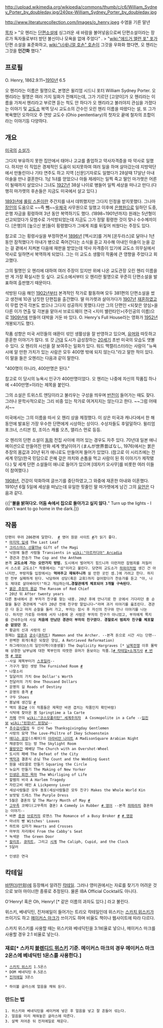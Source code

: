 http://upload.wikimedia.org/wikipedia/commons/thumb/c/c6/William_Sydney_Porter_by_doubleday.jpg/240px-William_Sydney_Porter_by_doubleday.jpg

http://www.literaturecollection.com/Images/o_henry.jpeg
수염을 기른 말년

[[목차]]
> "오 헨리는 [[단편소설]]에 싱그러운 새 바람을 불어넣음으로써 단편소설이라는 장르가 독자들로부터 받던 불신이나 모욕을 없애 주었다”
. 
> "[[wiki:"에드거 앨런 포" 포]]가 단편 소설을 표준화하고, [[wiki:"너새니얼 호손" 호손]]이 그것을 우화화 했다면, 오 헨리는 그것을 '''인간화''' 했다."

== 프로필 ==
O. Henry, 1862.9.11~[[1910년]] 6.5

오 헨리라는 이름은 필명으로, 본명은 윌리엄 시드니 포터 William Sydney Porter. 오 헨리라는 필명은 여러 가지 일화가 전해지는데, 그가 기르던 [고양이]가 오 헨리라는 이름을 가져서 헨리라고 부르면 듣는 척도 안 하다가 오 헨리라고 불러야지 관심을 가졌다는 이야기 및 [[교도소]] 복역 당시 교도소의 간수인 오린 헨리 이름을 따왔다는 설, 또 그가 복욕했던 오하이오 주 연방 교도수 (Ohio penitentiary)의 첫자오 끝에 철자의 조합이라는 이야기등 다양하다.

== 개요 ==
[[미국]]의 [[소설가]]. 

그다지 부유하지 못한 집안에서 태어나 고교를 졸업하고 약사자격증을 따 약사로 일했다. 하지만 이 직업은 경제적인 도움이 되지못하여 여러 일을 하며 살아갔는데 지방악단에서 만돌린이나 기타 연주도 하고 지역 [신문]기자로도 일했다가 28살때 17살난 아내 아솔을 만나 결혼한다. 1남 1녀를 얻었으나 아들 제레미는 일찍 죽고 딸인 마가렛은 어른이 될때까지 살았으나 그녀도 [[1927년]] 38살 나이로 병들어 일찍 세상을 떠나고 만다.(다행히 마가렛의 후손들은 지금도 미국에서 살고 있다.)

[[1893년]]에 [[롤링 스톤]]이란 주간지를 내서 데뷔했지만 그다지 인정을 받지못했다. 그나마 [[장인]]의 도움으로 ~~즉 [[빽]]~~[[우체국]] 사무원으로 일했고 이후에  [[은행원]]으로 일하던 도중, 은행 자금을 횡령하여 3년 동안 복역하기도 했다. (1898~1901년까지) 원래는 5년형이 선고되었다가 모범수로 가석방되었는데 지금도 그가 정말 횡령한 것이 맞나 수수께끼이다. [은행]의 [높으신 분]들이 횡령했다가 그에게 죄를 뒤짚어 씌웠다는 주장도 있다. 

참고로 그는 횡령사실을 부정하면서 [[1896년]] [멕시코]를 거쳐 [온두라스]로 달아나 1년 동안 잠적했다가 아내가 병으로 죽어간다는 소식을 듣고 자수해 아내인 아솔이 눈을 감는 걸 곁에서 지켜본 다음에 재판을 받았는데 약사 자격증이 있기에 교도소 의무실에서 약사로 일하면서 복역하게 되었다. 그는 이 교도소 생활이 작품에 큰 영향을 주었다고 회고했다. 

그의 필명인 오 헨리에 대하여 여러 주장이 있지만 위에 나온 교도관장 오린 헨리 이름을 딴 게 가장 확실시한 듯 싶다. 교도소에서부터 오 헨리란 필명으로 꾸준히 단편소설을 발표하여 출판했기 때문이다.

석방된 다음 해인 [[1902년]]부터 본격적인 작가로 활동하며 모두 381편의 단편소설을 썼고 생전에 10권 남짓한 단편집을 출간했다. 딸 마가렛과 살아가다가 [[1907년]] [[재혼]]하였고 이 무렵 연극 각본도 썼으나 그다지 성공하지 못했다.다만 그의 단편인 <되찾은 양심>을 다른 이가 연출 및 각본을 맡아서 브로드웨이 연극 <지미 밸런타인>(주인공의 이름)으로 [[1909년]]에 만들어 대박을 거둔 바 있다. O. Henry's Full House라는 영화가 [[1952년]] 개봉되기도 했다.

작품 성향은 미국 서민들의 애환이 섞인 생활상을 잘 반영하고 있으며, [[유머]]와 따듯하고 훈훈한 이야기가 많다. 또 갓 [[근대]] 도시가 급성장하는 [[20세기]] 초반 미국의 모습도 엿볼 수 있다. 오 헨리의 시선을 잘 보여주는 일화가 있다. 워드 맥캘리스터라는 사람이 "뉴욕 시에 알 만한 가치가 있는 사람은 모두 400명 밖에 되지 않는다."라고 말한 적이 있다. 이 말을 들은 오헨리는 다음과 같이 말한다. 

"400명이 아니라, 400만명은 된다."

참고로 이 당시의 뉴욕시 인구가 400만명이었다. 오 헨리는 나중에 자신의 작품집 하나에 <400만명>이라는 제목을 붙인다.

그의 소설은 트위스트 엔딩이라고 불리우는 구성을 띄우며 [[반전]]이 들어가는 때도 잦다. 그러나 문학사적으로는 그리 비중 있는 작가로 여겨지지는 않는다고 한다. ~~그럼 어때서~~

미국에서는 그의 이름을 따서 오 헨리 상을 제정했다. 이 상은 미국과 캐나다에서 한 해 동안에 발표된 가장 우수한 단편에게 시상하는 상이다. 수상자들도 후덜덜하다. 윌리엄 포크너, 스티븐 킹, 조이스 캐롤 오츠, 앨리스 먼로 등등. 

오 헨리의 단편 소설이 [[동화]] 전집 사이에 끼어 있는 경우도 자주 있다. 70년대 일본 애니메이션으로 만들어진 만화 세계 옛날이야기 (まんが世界昔ばなし, 1976)에서는 붉은 추장의 몸값과 20년 뒤가 애니로도 만들어져 들어가 있었다. (참고로 이 시리즈에는 전 세계 민담(한국 민담으로 은혜 갚은 까치와 손톱을 먹고 사람이 된 쥐 이야기가 제작됐다.) 및 세계 단편 소설들이 애니로 들어가 있으며 [데자키 오사무]를 비롯한 여러 이들이 참여했다.)

[[1908년]], 건강이 악화하여 글쓰기를 중단하였고,그 와중에 재혼한 아내와 이혼했다. 1910년 6월 5일에 세상을 떠났는데 유일한 핏줄인 딸 마가렛에게 남긴 그의 [[유언]]은 다음과 같다.

{{|"'''불을 밝혀다오. 어둠 속에서 집으로 돌아가고 싶지 않다.'''"
Turn up the lights - I don't want to go home in the dark.|}}

== 작품 ==
 단편이 무려 286편에 달한다.  [http://nestofpnix.egloos.com/3808929 #] 영어 원문 사이트 [http://www.literaturecollection.com/a/o_henry #]가 읽기 좋다.
 * [[마지막 잎새]] The Last Leaf
 * [[크리스마스 선물]]The Gift of the Magi
 * 낙원에 들른 사람들 Transients in [[wiki:"아르카디아" Arcadia]]
 * 경관과 찬송가 The Cop and the Anthem
 본격 '''교도소에 가는 오만가지 방법.''' 도시에서 벌어먹기 힘드니까 이런저런 잡범죄를 저질러서 스스로 교도소[* 작중에서는 "섬"이라고 불린다. 당연히 교도소가 [[하와이]]처럼 생긴 건 아니지만, 부랑자들 입장에서는 '''먹여주고 재워주니까''' 쉴 만한 곳인 셈.]에 가려고 한다. 하지만 전부 실패하게 된다. 낙담하여 성당(혹은 교회)까지 걸어왔다가 찬송가를 듣고 "아, 나도 제대로 살아봐야지!"하고 개심하는데…'''경찰관에게 체포되어 3개월 구속된다.'''
 * [[붉은 추장의 몸값]] The Ransom of Red Chief
 * 20년 뒤 After twenty years
 다른 동네에서 온 부자가 친구를 찾는 내용. 20년 후에 만나기로 한 곳에서 기다리던 중 순찰을 돌던 경관에게 "내가 20년 전에 친구랑 말입니다~"라며 과거 이야기를 읊조린다. 경관은 다 듣고 마저 순찰을 돌러 가고, 부자는 잠시 후 자신의 친구와 만나 이야기를 나눈다. 하지만 가로등 아래에 서자 나중에 온 사람은 부자의 친구가 아니었고, 부자에게 쪽지를 건네주는데 사실 '''처음에 만났던 경관이 부자의 친구였다. 경찰로서 범죄자 친구를 체포할 순 없었던 것.'''
 * 황금의 신과 사랑의 신
 원제는 [[맘몬]]과 [[궁수]]([[큐피트]]) Mammon and the Archer. --본격 돈으로 시간 사는 단편--
 * 완벽한 회개(혹은 되찾은 양심, A Retrieved Reformation)
 * 하그레이브스의 일인이역(이중생활) The Duplicity Hargraves [* [[남북전쟁]] 이후 몰락해 상경한 남부님에 대한 북부인의 따뜻한 유머가 돋보이는 작품.][http://weekly.hankooki.com/lpage/200307/wk2003072416200429580.htm # 칵테일+소개기사] [http://www.nalmada.net/novel/OHenry_TheDuplicityofHargraves.htm # 번역] [http://www.literaturecollection.com/a/o_henry/166/ # 영문]
 --사실 제목부터가 [[스포일러]]--
 * 가구가 딸린 셋방 The Furnished Room [http://blog.naver.com/clementain23/100007799792 #]
 * 나팔소리
 * 일달러의 가치 One Dollar's Worth
 * 천달러의 가치 One Thousand Dollars
 * 운명의 길 Roads of Destiny
 * 운명의 충격 [http://www.kyobobook.co.kr/product/detailViewKor.laf?ejkGb=KOR&mallGb=KOR&barcode=9788990406729&orderClick=LAH&Kc= #]
 * 구두 Shoes
 * 봄날에 생긴일 [http://www.kyobobook.co.kr/product/detailViewKor.laf?ejkGb=KOR&mallGb=KOR&barcode=9788931005363&orderClick=LAH&Kc= #]
 * 맥의 몸값[http://www.kyobobook.co.kr/product/detailViewKor.laf?ejkGb=KOR&mallGb=KOR&barcode=9788979442182&orderClick=LAH&Kc= #] (이 작품들은 제목만 바뀐 겹치는 작품인지 확인바람)
 * 식탁에 찾아온 봄 Springtime a la Carte
 * [[카페]] 안의 [[wiki:"코스모폴리탄" 세계주의자]]  A Cosmopolite in a Cafe --[[입진보]] [[wiki:"된장녀" 된장남]]--
 * [[추수감사절]]의 두 신사 Two Thanksgivingday Gentlemen
 * 사랑의 묘약 The Love-Philtre of Ikey Schoenstein
 * [[매디슨 광장]](스퀘어)의 [[아라비안 나이트]] A MadisonSquare Arabian Night
 * 채광창이 있는 방 The Skylight Room
 * [[물방앗간]] 예배당 The Church with an Overshot-Wheel 
 * 도시의 패배 The Defeat of the City
 * [[백작]]과 결혼식 손님 The Count and the Wedding Guest
 * 원을 네모꼴로 만들기 Squaring the Circle
 * 뉴요커 만들기 The Making of New Yorker
 * [[인생은 회전 목마]] The Whirliging of Life
 * 할렘의 비극 A Harlem Tragedy 
 * 자린고비 애인 A Lickpenny Lover
 * 세상사람들은 모두 동포(세상사람들은 모두 친구) Makes the Whole World Kin 
 * 보랏빛 드레스 The Purple Dress
 * 5월은 결혼의 달 The Marry Month of May [http://nestofpnix.egloos.com/3808929/ #]
 * [[고무]]족 코메디(고무족의 결혼) A Comedy in Rubber [http://www.literaturecollection.com/a/o_henry/239/ # 영어] --본격 [[파파라치]] 결혼하는 이야기--
 * 바쁜 [[증권]] [[브로커]]의 로맨스 The Romance of a Busy Broker [http://www.nalmada.net/novel/OHenry_broker_Romance.htm #] [http://www.literaturecollection.com/a/o_henry/43/ # 영문]
 * 마녀의 빵 Witches' Loaves
 * 하트와 십자가 Hearts and Crosses 
 * 마부의 자리에서 From the Cabby's Seat
 * 녹색문  The Green Door 
 * [[칼리프]], [[큐피트]], 그리고 [[시계]] The Caliph, Cupid, and the Clock
 * 5달러

 * 인생은 연극
== 칵테일 ==
[[바텐더(만화)]]에 등장해서 알려진 [[칵테일]]. 그러나 영미권에서는 자료를 찾기가 어려운 것으로 보아 마이너한 종류로 추정된다. 물론 IBA Official Cocktail도 아니다.

O'Henry! 혹은 Oh, Henry! [* 같은 이름의 과자도 있다.] 라고 불린다.

위스키, 베네딕틴, 진저에일이 들어가는 트리오 칵테일인데 위스키는 [[스카치 위스키]]가 쓰이기도 하고 [[메이커스 마크]]가 쓰이기도 하며 비율도 책이나 웹사이트에 따라 다르다. 

스카치 위스키를 사용할 때는 위스키와 베네딕틴을 3:1비율로 넣으나, 메이커스 마크를 사용할 경우 2:1 비율로 넣는다. 

=== 재료[* 스카치 [[블렌디드 위스키]] 기준. 메이커스 마크의 경우 메이커스 마크 2온스에 베네딕틴 1온스를 사용한다.] ===
 * [[스카치 위스키]] 1.5온스
 * DOM 베네딕틴 0.5온스
 * [[진저에일]] 3온스

 * 하이볼 글라스에 얼음을 채워 둔다.

=== 만드는 법 ===
 1. 위스키와 베네딕틴을 셰이커에 넣은 후 얼음을 넣고 잘 흔들어 섞는다.
 2. 얼음을 미리 채워놓은 글라스에 따른다.
 3. 살짝 저어준 뒤 진저에일로 채운다. 
